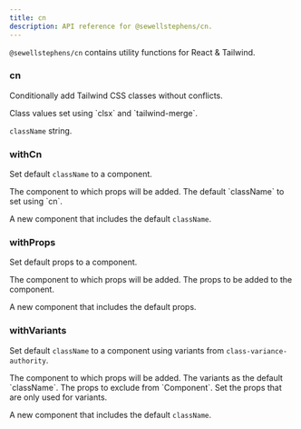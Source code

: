 ```yaml
---
title: cn
description: API reference for @sewellstephens/cn.
---
```


`@sewellstephens/cn` contains utility functions for React & Tailwind.

### cn

Conditionally add Tailwind CSS classes without conflicts.

<APIParameters>
  <APIItem name="...inputs" type="CxOptions">
    Class values set using `clsx` and `tailwind-merge`.
  </APIItem>
</APIParameters>
<APIReturns>

`className` string.

</APIReturns>

### withCn

Set default `className` to a component.

<APIParameters>
  <APIItem name="Component" type="React.ComponentType">
    The component to which props will be added.
  </APIItem>
  <APIItem name="...inputs" type="CxOptions">
    The default `className` to set using `cn`.
  </APIItem>
</APIParameters>
<APIReturns>

A new component that includes the default `className`.

</APIReturns>

### withProps

Set default props to a component.

<APIParameters>
  <APIItem name="Component" type="React.ComponentType | ElementType">
    The component to which props will be added.
  </APIItem>
  <APIItem name="props" type="Partial<T>">
    The props to be added to the component.
  </APIItem>
</APIParameters>
<APIReturns>

A new component that includes the default props.

</APIReturns>

### withVariants

Set default `className` to a component using variants from `class-variance-authority`.

<APIParameters>
  <APIItem name="Component" type="React.ComponentType | ElementType">
    The component to which props will be added.
  </APIItem>
  <APIItem name="variants" type="V extends ReturnType<typeof cva>">
    The variants as the default `className`.
  </APIItem>
  <APIItem name="onlyVariantsProps" type="(keyof VariantProps<V>)[]">
    The props to exclude from `Component`. Set the props that are only used for variants.
  </APIItem>
</APIParameters>
<APIReturns>

A new component that includes the default `className`.

</APIReturns>
